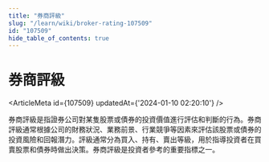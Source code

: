 ```yaml
---
title: "券商評級"
slug: "/learn/wiki/broker-rating-107509"
id: "107509"
hide_table_of_contents: true
---
```



# 券商評級

<ArticleMeta id={107509} updatedAt={'2024-01-10 02:20:10'} />
<div className='border-solid border-b border-t-0 my-4 border-[var(--ifm-color-gray-300)]' />

券商評級是指證券公司對某隻股票或債券的投資價值進行評估和判斷的行為。券商評級通常根據公司的財務狀況、業務前景、行業競爭等因素來評估該股票或債券的投資風險和回報潛力。評級通常分為買入、持有、賣出等級，用於指導投資者在買賣股票和債券時做出決策。券商評級是投資者參考的重要指標之一。
